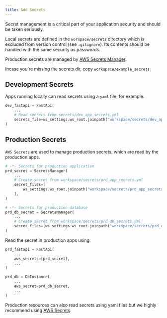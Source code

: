 ```yaml
---
title: Add Secrets
---
```


Secret management is a critical part of your application security and should be taken seriously.

Local secrets are defined in the `worspace/secrets` directory which is excluded from version control (see `.gitignore`). Its contents should be handled with the same security as passwords.

Production secrets are managed by [AWS Secrets Manager](https://docs.aws.amazon.com/secretsmanager/latest/userguide/intro.html).

<Note>

Incase you're missing the secrets dir, copy `workspace/example_secrets`

</Note>

## Development Secrets

Apps running locally can read secrets using a `yaml` file, for example:

```python dev_resources.py
dev_fastapi = FastApi(
    ...
    # Read secrets from secrets/dev_app_secrets.yml
    secrets_file=ws_settings.ws_root.joinpath("workspace/secrets/dev_app_secrets.yml"),
)
```

## Production Secrets

`AWS Secrets` are used to manage production secrets, which are read by the production apps.

```python prd_resources.py
# -*- Secrets for production application
prd_secret = SecretsManager(
    ...
    # Create secret from workspace/secrets/prd_app_secrets.yml
    secret_files=[
        ws_settings.ws_root.joinpath("workspace/secrets/prd_app_secrets.yml")
    ],
)

# -*- Secrets for production database
prd_db_secret = SecretsManager(
    ...
    # Create secret from workspace/secrets/prd_db_secrets.yml
    secret_files=[ws_settings.ws_root.joinpath("workspace/secrets/prd_db_secrets.yml")],
)
```

Read the secret in production apps using:

<CodeGroup>

```python FastApi
prd_fastapi = FastApi(
    ...
    aws_secrets=[prd_secret],
    ...
)
```

```python RDS
prd_db = DbInstance(
    ...
    aws_secret=prd_db_secret,
    ...
)
```

</CodeGroup>

Production resources can also read secrets using yaml files but we highly recommend using [AWS Secrets](https://docs.aws.amazon.com/secretsmanager/latest/userguide/intro.html).
